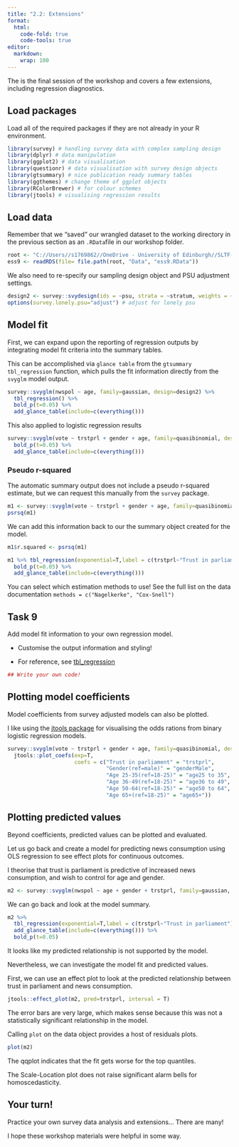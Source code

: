 ```yaml
---
title: "2.2: Extensions"
format:
  html:
    code-fold: true
    code-tools: true
editor: 
  markdown: 
    wrap: 100
---
```


The is the final session of the workshop and covers a few extensions, including regression
diagnostics.

## Load packages

Load all of the required packages if they are not already in your R environment.

```r
library(survey) # handling survey data with complex sampling design
library(dplyr) # data manipulation
library(ggplot2) # data visualisation
library(questionr) # data visualisation with survey design objects
library(gtsummary) # nice publication ready summary tables
library(ggthemes) # change theme of ggplot objects
library(RColorBrewer) # for colour schemes
library(jtools) # visualising regression results
```

## Load data

Remember that we "saved" our wrangled dataset to the working directory in the previous section as an
`.RData`file in our workshop folder.

```r
root <- "C://Users//s1769862//OneDrive - University of Edinburgh//SLTF-workshop-August2024//" # change with where the folder lies in your filepath
ess9 <- readRDS(file= file.path(root, "Data", "ess9.RData"))
```

We also need to re-specify our sampling design object and PSU adjustment settings.

```r
design2 <- survey::svydesign(ids = ~psu, strata = ~stratum, weights = ~anweight, data = ess9)
options(survey.lonely.psu="adjust") # adjust for lonely psu
```

## Model fit

First, we can expand upon the reporting of regression outputs by integrating model fit criteria into
the summary tables.

This can be accomplished via `glance table` from the `gtsummary` `tbl_regression` function, which
pulls the fit information directly from the `svyglm` model output.

```r
survey::svyglm(nwspol ~ age, family=gaussian, design=design2) %>%
  tbl_regression() %>%
  bold_p(t=0.05) %>%
  add_glance_table(include=c(everything()))
```

This also applied to logistic regression results

```r
survey::svyglm(vote ~ trstprl + gender + age, family=quasibinomial, design = design2) %>% tbl_regression(exponentiate=T, label = c(trstprl~"Trust in parliament")) %>%
  bold_p(t=0.05) %>%
  add_glance_table(include=c(everything()))
```

### Pseudo r-squared

The automatic summary output does not include a pseudo r-squared estimate, but we can request this
manually from the `survey` package.

```r
m1 <- survey::svyglm(vote ~ trstprl + gender + age, family=quasibinomial, design = design2)
psrsq(m1)
```

We can add this information back to our the summary object created for the model.

```r
m1$r.squared <- psrsq(m1)

m1 %>% tbl_regression(exponential=T,label = c(trstprl~"Trust in parliament")) %>%
  bold_p(t=0.05) %>%
  add_glance_table(include=c(everything()))
```

::: callout-note
You can select which estimation methods to use! See the full list on the data documentation
`methods = c("Nagelkerke", "Cox-Snell")`
:::

## Task 9

Add model fit information to your own regression model.

-   Customise the output information and styling!

-   For reference, see
    [tbl_regression](https://www.danieldsjoberg.com/gtsummary/articles/tbl_regression.html)

```r

## Write your own code!

```

## Plotting model coefficients

Model coefficients from survey adjusted models can also be plotted.

I like using the [jtools package](https://jtools.jacob-long.com/reference/) for visualising the odds
rations from binary logistic regression models.

```r
survey::svyglm(vote ~ trstprl + gender + age, family=quasibinomial, design = design2) %>%
  jtools::plot_coefs(exp=T,
                     coefs = c("Trust in parliament" = "trstprl",
                               "Gender(ref=male)" = "genderMale",
                               "Age 25-35(ref=18-25)" = "age25 to 35",
                               "Age 36-49(ref=18-25)" = "age36 to 49",
                               "Age 50-64(ref=18-25)" = "age50 to 64",
                               "Age 65+(ref=18-25)" = "age65+"))
```

## Plotting predicted values

Beyond coefficients, predicted values can be plotted and evaluated.

Let us go back and create a model for predicting news consumption using OLS regression to see effect
plots for continuous outcomes.

I theorise that trust is parliament is predictive of increased news consumption, and wish to control
for age and gender.

```r
m2 <- survey::svyglm(nwspol ~ age + gender + trstprl, family=gaussian, design=design2)
```

We can go back and look at the model summary.

```r
m2 %>%
  tbl_regression(exponential=T,label = c(trstprl~"Trust in parliament")) %>%
  add_glance_table(include=c(everything())) %>%
  bold_p(t=0.05)
```

It looks like my predicted relationship is not supported by the model.

Nevertheless, we can investigate the model fit and predicted values.

First, we can use an effect plot to look at the predicted relationship between trust in parliament
and news consumption.

```r
jtools::effect_plot(m2, pred=trstprl, interval = T)
```

The error bars are very large, which makes sense because this was not a statistically significant
relationship in the model.

Calling `plot` on the data object provides a host of residuals plots.

```r
plot(m2)
```

The qqplot indicates that the fit gets worse for the top quantiles.

The Scale-Location plot does not raise significant alarm bells for homoscedasticity.

## Your turn!

Practice your own survey data analysis and extensions... There are many!

I hope these workshop materials were helpful in some way.

